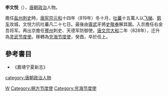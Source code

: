 '''李文悦'''（{{bd|?||?|}}），[[唐朝|唐朝]][[政治|政治]]人物。

擔任[[盐州|盐州]][[刺史|刺史]]時，[[唐宪宗|唐宪宗]][[元和_(唐朝)|元和]]十四年（819年）冬十月，[[吐蕃|吐蕃]]十五萬人以[[飞梯|飞梯]]、[[鹅车|鹅车]]攻城，文悦力抗吐蕃凡二十七日。最後由[[靈武|靈武]]牙將[[史敬奉|史敬奉]]解其圍。入京擔任右金吾将军。再出京擔任[[豐州|豐州]]刺史、天德军防御使。[[唐文宗|唐文宗]][[大和_(唐朝)|大和]]二年（828年），迁升為[[灵武节度使|灵武节度使]]。移轉為[[兖海节度使|兖海节度使]]，癸酉，卒於任上。

==參考書目==
*《嘉靖宁夏新志》
{{DEFAULTSORT:L}}
[[Category:李姓|W]]
[[category:唐朝政治人物|category:唐朝政治人物]]
[[Category:朔方节度使|Category:朔方节度使]]
[[Category:兖海节度使|Category:兖海节度使]]